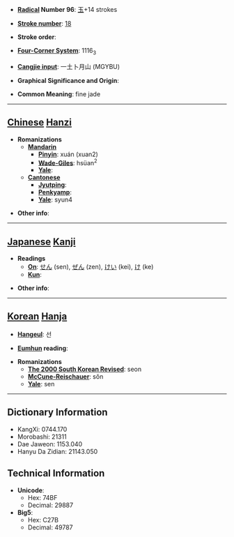 * '''[[Wiktionary:Chinese radical index| Radical]] Number 96''': [[Wiktionary:Chinese radical index 玉|玉]]+14 strokes

* '''[[Wiktionary:Chinese total strokes index|Stroke number]]''': [[Wiktionary:Chinese total strokes index 18|18]]

* '''Stroke order''': 

* '''[[Wiktionary:Chinese four corner index|Four-Corner System]]''': 1116<sub>3</sub>

* '''[[Wiktionary:Chinese Cangjie index|Cangjie input]]''': 一土卜月山 (MGYBU)

* '''Graphical Significance and Origin''': 

* '''Common Meaning''': fine jade

----

== [[Chinese]] [[Hanzi]] ==

* '''Romanizations'''
** '''[[Mandarin]]'''
*** '''[[Pinyin]]''': xuán (xuan2)
*** '''[[Wade-Giles]]''': hsüan<sup>2</sup>
*** '''[[Yale]]''': 
** '''[[Cantonese]]'''
*** '''[[Jyutping]]''':
*** '''[[Penkyamp]]''': 
*** '''[[Yale]]''': syun4

* '''Other info''': 

----

== [[Japanese]] [[Kanji]] ==

* '''Readings'''
** '''[[On]]''': [[せん]] (sen), [[ぜん]] (zen), [[けい]] (kei), [[け]] (ke)
** '''[[Kun]]''': 

* '''Other info''':  

----

== [[Korean]] [[Hanja]] ==

* '''[[Hangeul]]''': 선

* '''[[Eumhun]] reading''': 

* '''Romanizations'''
** '''[[The 2000 South Korean Revised Romanization|The 2000 South Korean Revised]]''': seon
** '''[[McCune-Reischauer]]''': sŏn
** '''[[Yale]]''': sen

----

== Dictionary Information ==

* KangXi: 0744.170
* Morobashi: 21311
* Dae Jaweon: 1153.040
* Hanyu Da Zidian: 21143.050

== Technical Information ==

* '''Unicode''':
** Hex: 74BF
** Decimal: 29887
* '''Big5''':
** Hex: C27B
** Decimal: 49787